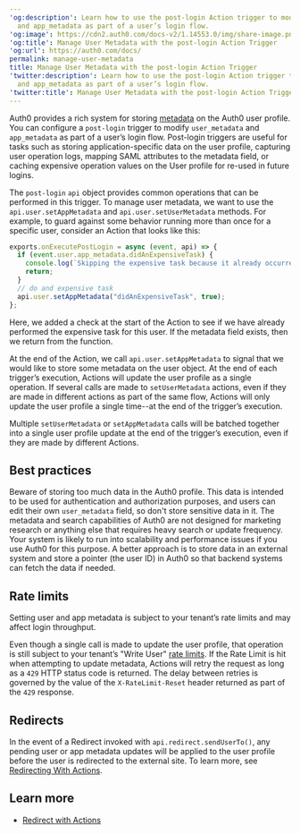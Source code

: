 ---
'og:description': Learn how to use the post-login Action trigger to modify user_metadata
  and app_metadata as part of a user’s login flow.
'og:image': https://cdn2.auth0.com/docs-v2/1.14553.0/img/share-image.png
'og:title': Manage User Metadata with the post-login Action Trigger
'og:url': https://auth0.com/docs/
permalink: manage-user-metadata
title: Manage User Metadata with the post-login Action Trigger
'twitter:description': Learn how to use the post-login Action trigger to modify user_metadata
  and app_metadata as part of a user’s login flow.
'twitter:title': Manage User Metadata with the post-login Action Trigger
---
Auth0 provides a rich system for storing [metadata](/docs/manage-users/user-accounts/metadata) on the Auth0 user profile. You can configure a `post-login` trigger to modify `user_metadata` and `app_metadata` as part of a user’s login flow. Post-login triggers are useful for tasks such as storing application-specific data on the user profile, capturing user operation logs, mapping <Tooltip tip="Security Assertion Markup Language (SAML): Standardized protocol allowing two parties to exchange authentication information without a password." cta="View Glossary" href="/docs/glossary?term=SAML">SAML</Tooltip> attributes to the metadata field, or caching expensive operation values on the User profile for re-used in future logins.

The `post-login` `api` object provides common operations that can be performed in this trigger. To manage user metadata, we want to use the `api.user.setAppMetadata` and `api.user.setUserMetadata` methods. For example, to guard against some behavior running more than once for a specific user, consider an Action that looks like this:

```js lines
exports.onExecutePostLogin = async (event, api) => {
  if (event.user.app_metadata.didAnExpensiveTask) {
    console.log(`Skipping the expensive task because it already occurred for ${event.user.email}.`);
    return;
  }
  // do and expensive task
  api.user.setAppMetadata("didAnExpensiveTask", true);
};
```






Here, we added a check at the start of the Action to see if we have already performed the expensive task for this user. If the metadata field exists, then we return from the function.

At the end of the Action, we call `api.user.setAppMetadata` to signal that we would like to store some metadata on the user object. At the end of each trigger’s execution, Actions will update the user profile as a single operation. If several calls are made to `setUserMetadata` actions, even if they are made in different actions as part of the same flow, Actions will only update the user profile a single time--at the end of the trigger’s execution.

<Callout icon="file-lines" color="#0EA5E9" iconType="regular">

Multiple `setUserMetadata` or `setAppMetadata` calls will be batched together into a single user profile update at the end of the trigger’s execution, even if they are made by different Actions.

</Callout>

## Best practices

Beware of storing too much data in the Auth0 profile. This data is intended to be used for authentication and authorization purposes, and users can edit their own `user_metadata` field, so don't store sensitive data in it. The metadata and search capabilities of Auth0 are not designed for marketing research or anything else that requires heavy search or update frequency. Your system is likely to run into scalability and performance issues if you use Auth0 for this purpose. A better approach is to store data in an external system and store a pointer (the user ID) in Auth0 so that backend systems can fetch the data if needed.

## Rate limits

<Warning>

Setting user and app metadata is subject to your tenant’s rate limits and may affect login throughput.

</Warning>

Even though a single call is made to update the user profile, that operation is still subject to your tenant’s "Write User" [rate limits](/docs/troubleshoot/customer-support/operational-policies/rate-limit-policy/management-api-endpoint-rate-limits). If the Rate Limit is hit when attempting to update metadata, Actions will retry the request as long as a `429` HTTP status code is returned. The delay between retries is governed by the value of the `X-RateLimit-Reset` header returned as part of the `429` response.

## Redirects

In the event of a Redirect invoked with `api.redirect.sendUserTo()`, any pending user or app metadata updates will be applied to the user profile before the user is redirected to the external site. To learn more, see [Redirecting With Actions](/docs/customize/actions/explore-triggers/signup-and-login-triggers/login-trigger/redirect-with-actions).

## Learn more

* [Redirect with Actions](/docs/customize/actions/explore-triggers/signup-and-login-triggers/login-trigger/redirect-with-actions)